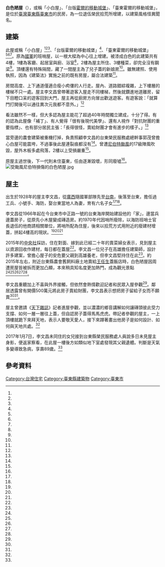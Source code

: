 {{coord|22.751197|121.158867|display=title}}
{{Infobox Modern Building
|image             = 白色陋屋.jpg
|caption           = 
|name              = 白色陋屋
|location_town     = {{ROC-TW}}[[臺東市|臺東市]]中正路一號
|owner=
|architect         = 李文昌
|client            = 
|construction_start_date= 1966年
|completion_date   = 
|cost              = 
|structural_system = 
|style             = 怪屋
}}

'''白色陋屋'''（{{lang|en|The White Plain House}}），或稱「小白屋」、「台版[[霍爾的移動城堡|霍爾的移動城堡]]」、「臺東霍爾的移動城堡」，是位於[[臺灣|臺灣]][[臺東縣|臺東縣]][[臺東市|臺東市]]的民房，為一位退伍榮民拾荒所增建，以建築風格怪異聞名。

==建築==
此屋或稱「小白屋」<ref name="劉人瑋"/><ref name="王秀亭"/><ref name="黃明堂"/>、「台版霍爾的移動城堡」<ref name="盧太城"/>、「臺東霍爾的移動城堡」<ref name="王秀亭"/><ref name="黃明堂"/><ref name="呂國禎"/>。原為[[中华民国国军|國軍]]的班哨屋，以一根大樑為中心往上增建。被漆成白色的此建築共有4樓，1樓為客廳、起居室與廚、浴室<ref name="劉人瑋"/>，2樓為屋主所住、3樓種菜，卻完全沒有鋼梁<ref name="盧太城"/>。頂樓還有特殊隔間，藏了一間屋主為了兒子蓋的新娘房<ref name="呂國禎"/>。雖無建照、使用執照，因為《建築法》實施之前的既有房屋，屬合法建築<ref name="黃明堂"/>。

房間高度、上下通道僅適合瘦小痀僂的人行走。屋內、道路錯綜複雜，上下樓層的樓梯不只一處。屋主李文昌曾帶著遊客入屋走不同樓梯，然後就鑽進地道離房，留下目瞪口呆的遊客回到大門，屋主再從廚房方向冒出歡送遊客。有遊客說：「就算門打開後可以通往異次元我都不意外。」<ref name="劉人瑋"/>

看法雖然不一樣，但大多認為屋主能花了超過40年時間獨立建成，十分了得。有的認為此屋像「補丁」、有人覺得「很有後現代美學」、還有人視作「對抗財團的重要指標」、也有部分居民主張：「長得很怪，賣給財團才會有進步的樣子。」<ref name="劉人瑋"/>

當旁邊的農會建築被重機打掉，負責照顧李文昌的台東榮民服務處總幹事郭茂曾擔心白屋可能震垮，不過事後此屋連裂痕都沒有<ref name="劉人瑋"/>。曾遭[[颱風尼伯特_(2016年)|尼伯特颱風]]的17級陣風吹毀，屋外木板多處飛落，2樓以上受損嚴重<ref name="劉人瑋2"/>。

原屋主過世後，下一代則未住臺東，任由逐漸毀壞，形同廢墟<ref name="黃明堂"/>。
[[File:受颱風尼伯特損傷的白色陋屋.jpg|thumb]]

==屋主==

出生於1928年的屋主李文昌，從[[廣西|廣西]]隨國軍部隊先至[[台南|台南]]，後落至台東，擔任過工兵、小號手、海防，娶台東當地人為妻，育有六名子女<ref name="盧太城"/><ref name="呂國禎"/>。

李文昌從1966年起在今台東市中正路一號的台東海岸開始建設他的「家」，邊當兵邊蓋房子，從原先小木屋變成磚造房。約1970年代因哨所廢除，以海防班哨士官長退伍的他商請相關單位，將哨所配為住屋，後來以拾荒方式用附近的廢建材增蓋，拼起4樓高的現狀。<ref name="劉人瑋"/><ref name="盧太城"/><ref name="呂國禎"/>

2015年的[[中央社|中央社]]採訪，住在對面、嫁到此已經二十年的賣菜婦女表示，見到屋主以資源回收作建材，每日都在蓋屋<ref name="盧太城"/>。李文昌一位兒子在高雄擔任建築師，設計許多建案，曾擔心屋子的安危要父親到高雄養老，但李文昌堅持住在此<ref name="劉人瑋"/>。約2015年左右，附近台東縣農會舊飼料廠土地賣給[[王任生|王任生]]蓋飯店時，白色陋屋因周遭房屋皆被拆而更加凸顯，本來稍具知名度更加熱門，成為觀光景點<ref name="劉人瑋"/><ref name="王秀亭"/><ref name="盧太城"/><ref name="呂國禎"/><ref name="劉人瑋2"/>。

李文昌重聽加上不喜與外界接觸，但依然會熱情歡迎記者和民眾入屋參觀<ref name="劉人瑋"/>。鄰居透露曾有開價500萬元將此房子賣給財團，李文昌表示想把房子留給子女而不願賣<ref name="盧太城"/><ref name="呂國禎"/>。

屋主曾邀請《[[天下雜誌|天下雜誌]]》記者進屋參觀，並以濃濃的鄉音講解如何讓磚頭彼此受力支撐、如何一層一層往上蓋，但自認房子蓋得馬馬虎虎。帶記者參觀的屋主，一上頂樓就跪下來拜天地，表示人要敬天愛人，接下來蹲著畫出他房子是如何設計、如何與天地共處。<ref name="呂國禎"/>

2017年1月7日，李文昌未同住的女兒接到台東縣榮民服務處人員說多日未見屋主身影，便返家察看，在此屋一樓後方如類似地下室處發現其父親遺體。判斷是天氣多變導致急病，享壽89歲。<ref name="王秀亭"/>

== 參考資料 ==
{{portal box|台灣|建築}}
{{reflist|1|refs=


<ref name="黃明堂">{{Cite news|url=http://news.ltn.com.tw/news/life/breakingnews/2176643|title=「台東霍爾的移動城堡」毀損 縣長指為危險建築|language=zh-tw|publisher=《自由時報》|author=黃明堂|date=2017-08-28|accessdate=2017-01-10|archive-date=2019-06-24|archive-url=https://web.archive.org/web/20190624174505/https://news.ltn.com.tw/news/life/breakingnews/2176643|dead-url=no}}</ref>

<ref name="王秀亭">{{Cite news|url=http://news.ltn.com.tw/news/life/breakingnews/1941316|title=疑天氣多變致病 台東霍爾的移動城堡主人過世|language=zh-tw|publisher=《自由時報》|author=王秀亭|date=2017-01-08|accessdate=2017-01-10|archive-date=2019-06-29|archive-url=https://web.archive.org/web/20190629015905/https://news.ltn.com.tw/news/life/breakingnews/1941316|dead-url=no}}</ref>

<ref name="呂國禎">{{cite journal|author=呂國禎|url=http://www.cw.com.tw/article/article.action?id=5069376#|title=台東「霍爾移動城堡」背後兩個父親的天倫夢|journal=《天下雜誌》|volume=|issue=第577期|date=2015-07-21|accessdate=2016-08-23|publisher=天下雜誌股份有限公司|location=|language=zh-tw|isbn=|archive-date=2019-06-29|archive-url=https://web.archive.org/web/20190629095705/https://www.cw.com.tw/article/article.action?id=5069376|dead-url=no}}</ref>

<ref name="盧太城">{{Cite news|url=http://www.cna.com.tw/news/firstnews/201505300214-1.aspx|title=台版霍爾的移動城堡 老榮民拒賣財團|language=zh-tw|publisher=中央社|author=盧太城|date=2015-05-30|accessdate=2016-08-23|archive-date=2017-01-10|archive-url=https://web.archive.org/web/20170110201526/http://www.cna.com.tw/news/firstnews/201505300214-1.aspx|dead-url=no}}</ref>

<ref name="劉人瑋2">{{Cite news|url=http://www.appledaily.com.tw/realtimenews/article/new/20160708/903675/|title=【台東災情】台東災損20億無人問　縣民怒譙：我們不是人嗎|language=zh-tw|publisher=《蘋果日報》|author=劉人瑋|date=2016-07-08|accessdate=2016-08-23|archive-date=2016-07-08|archive-url=https://web.archive.org/web/20160708103553/http://www.appledaily.com.tw/realtimenews/article/new/20160708/903675/|dead-url=no}}</ref>


<ref name="劉人瑋">{{Cite news|url=http://www.appledaily.com.tw/realtimenews/article/new/20150723/653869/|title=【獨家】台東「小白屋」　他蓋了40年|language=zh-tw|publisher=《蘋果日報》|author=劉人瑋|date=2015-07-23|accessdate=2016-08-23|archive-date=2017-08-04|archive-url=https://web.archive.org/web/20170804200112/http://www.appledaily.com.tw/realtimenews/article/new/20150723/653869|dead-url=no}}</ref>

}}

{{commons category|Moving Castle}}

[[Category:台灣住宅|Category:台灣住宅]]
[[Category:臺東縣建築物|Category:臺東縣建築物]]
[[Category:臺東市|Category:臺東市]]